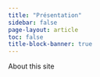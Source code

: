 ```yaml
---
title: "Présentation"
sidebar: false
page-layout: article
toc: false
title-block-banner: true
---
```


About this site
